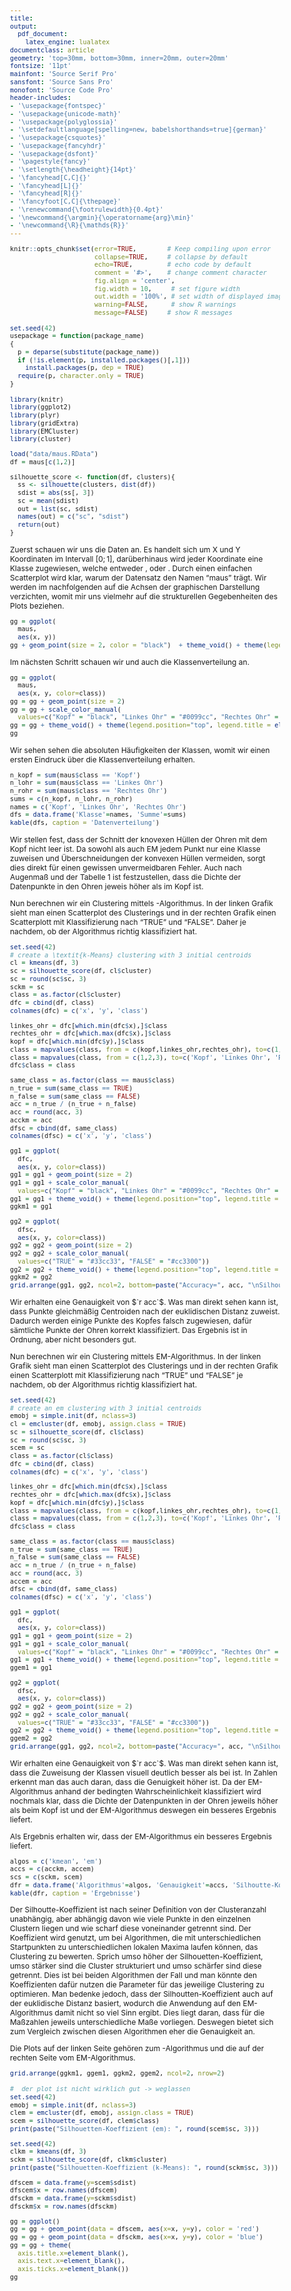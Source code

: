 ```yaml
---
title:
output: 
  pdf_document:
    latex_engine: lualatex
documentclass: article
geometry: 'top=30mm, bottom=30mm, inner=20mm, outer=20mm'
fontsize: '11pt'
mainfont: 'Source Serif Pro'
sansfont: 'Source Sans Pro'
monofont: 'Source Code Pro'
header-includes: 
- '\usepackage{fontspec}'
- '\usepackage{unicode-math}'
- '\usepackage{polyglossia}'
- '\setdefaultlanguage[spelling=new, babelshorthands=true]{german}'
- '\usepackage{csquotes}'
- '\usepackage{fancyhdr}'
- '\usepackage{dsfont}'
- '\pagestyle{fancy}'
- '\setlength{\headheight}{14pt}'
- '\fancyhead[C,C]{}'
- '\fancyhead[L]{}'
- '\fancyhead[R]{}'
- '\fancyfoot[C,C]{\thepage}'
- '\renewcommand{\footrulewidth}{0.4pt}'
- '\newcommand{\argmin}{\operatorname{arg}\min}'
- '\newcommand{\R}{\mathds{R}}'
---
```


<style type="text/css">
body{
  font-size: 12px;
}
h1 {
  font-size: 18px;
}
h1 {
  font-size: 14px;
}
h1 {
  font-size: 12px;
}
</style>

```r
knitr::opts_chunk$set(error=TRUE,        # Keep compiling upon error
                      collapse=TRUE,     # collapse by default
                      echo=TRUE,         # echo code by default
                      comment = '#>',    # change comment character
                      fig.align = 'center',
                      fig.width = 10,     # set figure width
                      out.width = '100%', # set width of displayed images
                      warning=FALSE,      # show R warnings
                      message=FALSE)     # show R messages
```

<!---** Hochschule Darmstadt | Studiengang Data Science | Wintersemester 2019 **--->

```r
set.seed(42)
usepackage = function(package_name) 
{
  p = deparse(substitute(package_name))
  if (!is.element(p, installed.packages()[,1]))
    install.packages(p, dep = TRUE)
  require(p, character.only = TRUE)
}
```

\section{Praktikum 2: EM-Algorithmus}

```r
library(knitr)
library(ggplot2)
library(plyr)
library(gridExtra)
library(EMCluster)
library(cluster)

load("data/maus.RData")
df = maus[c(1,2)]

silhouette_score <- function(df, clusters){
  ss <- silhouette(clusters, dist(df))
  sdist = abs(ss[, 3])
  sc = mean(sdist)
  out = list(sc, sdist)
  names(out) = c("sc", "sdist")
  return(out)
}
```

Zuerst schauen wir uns die Daten an. Es handelt sich um X und Y Koordinaten im Intervall $[0;1]$, darüberhinaus wird jeder Koordinate eine Klasse zugewiesen, welche entweder \textit{Kopf}, \textit{Linkes Ohr} oder \textit{Rechtes Ohr}. 
Durch einen einfachen Scatterplot wird klar, warum der Datensatz den Namen "maus" trägt. Wir werden im nachfolgenden auf die Achsen der graphischen Darstellung verzichten, womit mir uns vielmehr auf die strukturellen Gegebenheiten des Plots beziehen.

```r
gg = ggplot(
  maus,
  aes(x, y))
gg + geom_point(size = 2, color = "black")  + theme_void() + theme(legend.position="top", legend.title = element_blank())
```

\clearpage
Im nächsten Schritt schauen wir und auch die Klassenverteilung an.

```r
gg = ggplot(
  maus,
  aes(x, y, color=class))
gg = gg + geom_point(size = 2)
gg = gg + scale_color_manual(
  values=c("Kopf" = "black", "Linkes Ohr" = "#0099cc", "Rechtes Ohr" = "#9999ff"))
gg = gg + theme_void() + theme(legend.position="top", legend.title = element_blank())
gg
```

Wir sehen sehen die absoluten Häufigkeiten der Klassen, womit wir einen ersten Eindruck über die Klassenverteilung erhalten.

```r
n_kopf = sum(maus$class == 'Kopf')
n_lohr = sum(maus$class == 'Linkes Ohr')
n_rohr = sum(maus$class == 'Rechtes Ohr')
sums = c(n_kopf, n_lohr, n_rohr)
names = c('Kopf', 'Linkes Ohr', 'Rechtes Ohr')
dfs = data.frame('Klasse'=names, 'Summe'=sums)
kable(dfs, caption = 'Datenverteilung')
```

Wir stellen fest, dass der Schnitt der knovexen Hüllen der Ohren mit dem Kopf nicht leer ist. Da sowohl \textit{k-Means} als auch EM jedem Punkt nur eine Klasse zuweisen und Überschneidungen der konvexen Hüllen vermeiden, sorgt dies direkt für einen gewissen unvermeidbaren Fehler. Auch nach Augenmaß und der Tabelle 1 ist festzustellen, dass die Dichte der Datenpunkte in den Ohren jeweis höher als im Kopf ist.

\clearpage
Nun berechnen wir ein Clustering mittels \textit{k-means}-Algorithmus.
In der linken Grafik sieht man einen Scatterplot des Clusterings und in der rechten Grafik einen Scatterplott mit Klassifizierung nach "TRUE" und "FALSE". Daher je nachdem, ob der Algorithmus richtig klassifiziert hat.

```r
set.seed(42)
# create a \textit{k-Means} clustering with 3 initial centroids
cl = kmeans(df, 3)
sc = silhouette_score(df, cl$cluster)
sc = round(sc$sc, 3)
sckm = sc
class = as.factor(cl$cluster)
dfc = cbind(df, class)
colnames(dfc) = c('x', 'y', 'class')

linkes_ohr = dfc[which.min(dfc$x),]$class
rechtes_ohr = dfc[which.max(dfc$x),]$class
kopf = dfc[which.min(dfc$y),]$class
class = mapvalues(class, from = c(kopf,linkes_ohr,rechtes_ohr), to=c(1, 2, 3))
class = mapvalues(class, from = c(1,2,3), to=c('Kopf', 'Linkes Ohr', 'Rechtes Ohr'))
dfc$class = class

same_class = as.factor(class == maus$class)
n_true = sum(same_class == TRUE)
n_false = sum(same_class == FALSE)
acc = n_true / (n_true + n_false)
acc = round(acc, 3)
acckm = acc
dfsc = cbind(df, same_class)
colnames(dfsc) = c('x', 'y', 'class')

gg1 = ggplot(
  dfc,
  aes(x, y, color=class))
gg1 = gg1 + geom_point(size = 2)
gg1 = gg1 + scale_color_manual(
  values=c("Kopf" = "black", "Linkes Ohr" = "#0099cc", "Rechtes Ohr" = "#9999ff"))
gg1 = gg1 + theme_void() + theme(legend.position="top", legend.title = element_blank())
ggkm1 = gg1

gg2 = ggplot(
  dfsc,
  aes(x, y, color=class))
gg2 = gg2 + geom_point(size = 2) 
gg2 = gg2 + scale_color_manual(
  values=c("TRUE" = "#33cc33", "FALSE" = "#cc3300"))
gg2 = gg2 + theme_void() + theme(legend.position="top", legend.title = element_blank())
ggkm2 = gg2
grid.arrange(gg1, gg2, ncol=2, bottom=paste("Accuracy=", acc, "\nSilhouette-Coefficient=", sc))
```

Wir erhalten eine Genauigkeit von $`r acc`$. Was man direkt sehen kann ist, dass \textit{k-Means} Punkte gleichmäßig Centroiden nach der euklidischen Distanz zuweist. Dadurch werden einige Punkte des Kopfes falsch zugewiesen, dafür sämtliche Punkte der Ohren korrekt klassifiziert. Das Ergebnis ist in Ordnung, aber nicht besonders gut.

\clearpage
Nun berechnen wir ein Clustering mittels EM-Algorithmus.
In der linken Grafik sieht man einen Scatterplot des Clusterings und in der rechten Grafik einen Scatterplott mit Klassifizierung nach "TRUE" und "FALSE" je nachdem, ob der Algorithmus richtig klassifiziert hat.

```r
set.seed(42)
# create an em clustering with 3 initial centroids
emobj = simple.init(df, nclass=3)
cl = emcluster(df, emobj, assign.class = TRUE)
sc = silhouette_score(df, cl$class)
sc = round(sc$sc, 3)
scem = sc
class = as.factor(cl$class)
dfc = cbind(df, class)
colnames(dfc) = c('x', 'y', 'class')

linkes_ohr = dfc[which.min(dfc$x),]$class
rechtes_ohr = dfc[which.max(dfc$x),]$class
kopf = dfc[which.min(dfc$y),]$class
class = mapvalues(class, from = c(kopf,linkes_ohr,rechtes_ohr), to=c(1, 2, 3))
class = mapvalues(class, from = c(1,2,3), to=c('Kopf', 'Linkes Ohr', 'Rechtes Ohr'))
dfc$class = class

same_class = as.factor(class == maus$class)
n_true = sum(same_class == TRUE)
n_false = sum(same_class == FALSE)
acc = n_true / (n_true + n_false)
acc = round(acc, 3)
accem = acc
dfsc = cbind(df, same_class)
colnames(dfsc) = c('x', 'y', 'class')

gg1 = ggplot(
  dfc,
  aes(x, y, color=class))
gg1 = gg1 + geom_point(size = 2)
gg1 = gg1 + scale_color_manual(
  values=c("Kopf" = "black", "Linkes Ohr" = "#0099cc", "Rechtes Ohr" = "#9999ff"))
gg1 = gg1 + theme_void() + theme(legend.position="top", legend.title = element_blank())
ggem1 = gg1

gg2 = ggplot(
  dfsc,
  aes(x, y, color=class))
gg2 = gg2 + geom_point(size = 2) 
gg2 = gg2 + scale_color_manual(
  values=c("TRUE" = "#33cc33", "FALSE" = "#cc3300"))
gg2 = gg2 + theme_void() + theme(legend.position="top", legend.title = element_blank())
ggem2 = gg2
grid.arrange(gg1, gg2, ncol=2, bottom=paste("Accuracy=", acc, "\nSilhouette-Coefficient=", sc))
```

Wir erhalten eine Genauigkeit von $`r acc`$. Was man direkt sehen kann ist, dass die Zuweisung der Klassen visuell deutlich besser als bei \textit{k-Means} ist. In Zahlen erkennt man das auch daran, dass die Genuigkeit höher ist.
Da der EM-Algorithmus anhand der bedingten Wahrscheinlichkeit klassifiziert wird nochmals klar, dass die Dichte der Datenpunkten in der Ohren jeweils höher als beim Kopf ist und der EM-Algorithmus deswegen ein besseres Ergebnis liefert.


\clearpage

Als Ergebnis erhalten wir, dass der EM-Algorithmus ein besseres Ergebnis liefert.

```r
algos = c('kmean', 'em')
accs = c(acckm, accem)
scs = c(sckm, scem)
dfr = data.frame('Algorithmus'=algos, 'Genauigkeit'=accs, 'Silhoutte-Koeffizient'=scs)
kable(dfr, caption = 'Ergebnisse')
```

Der Silhoutte-Koeffizient ist nach seiner Definition von der Clusteranzahl unabhängig, aber abhängig davon wie viele Punkte in den einzelnen Clustern liegen und wie scharf diese voneinander getrennt sind. Der Koeffizient wird genutzt, um bei Algorithmen, die mit unterschiedlichen Startpunkten zu unterschiedlichen lokalen Maxima laufen können, das Clustering zu bewerten. Sprich umso höher der Silhouetten-Koeffizient, umso stärker sind die Cluster strukturiert und umso schärfer sind diese getrennt.
Dies ist bei beiden Algorithmen der Fall und man könnte den Koeffizienten dafür nutzen die Parameter für das jeweilige Clustering zu optimieren. Man bedenke jedoch, dass der Silhoutten-Koeffizient auch auf der euklidische Distanz basiert, wodurch die Anwendung auf den EM-Algorithmus damit nicht so viel Sinn ergibt. Dies liegt daran, dass für die Maßzahlen jeweils unterschiedliche Maße vorliegen. Deswegen bietet sich zum Vergleich zwischen diesen Algorithmen eher die Genauigkeit an.

\clearpage

\subsection*{Zusammenfassung der Plots als Gesamtergebnis}

Die Plots auf der linken Seite gehören zum \textit{k-Means}-Algorithmus und die auf der rechten Seite vom EM-Algorithmus.

```r
grid.arrange(ggkm1, ggem1, ggkm2, ggem2, ncol=2, nrow=2)
```

```r
#  der plot ist nicht wirklich gut -> weglassen
set.seed(42)
emobj = simple.init(df, nclass=3)
clem = emcluster(df, emobj, assign.class = TRUE)
scem = silhouette_score(df, clem$class)
print(paste("Silhouetten-Koeffizient (em): ", round(scem$sc, 3)))

set.seed(42)
clkm = kmeans(df, 3)
sckm = silhouette_score(df, clkm$cluster)
print(paste("Silhouetten-Koeffizient (k-Means): ", round(sckm$sc, 3)))

dfscem = data.frame(y=scem$sdist)
dfscem$x = row.names(dfscem)
dfsckm = data.frame(y=sckm$sdist)
dfsckm$x = row.names(dfsckm)

gg = ggplot()
gg = gg + geom_point(data = dfscem, aes(x=x, y=y), color = 'red')
gg = gg + geom_point(data = dfsckm, aes(x=x, y=y), color = 'blue')
gg = gg + theme(
  axis.title.x=element_blank(),
  axis.text.x=element_blank(),
  axis.ticks.x=element_blank())
gg
```























